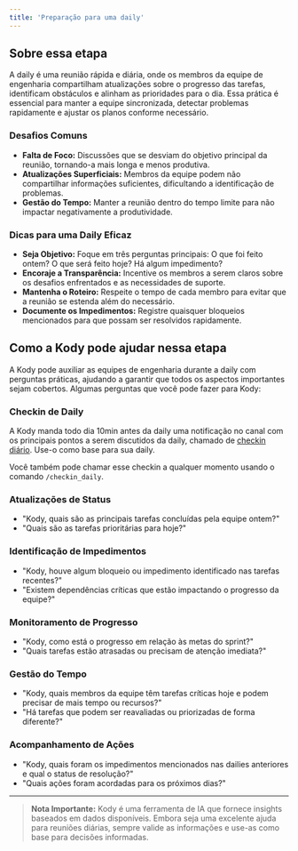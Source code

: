 ```yaml
---
title: 'Preparação para uma daily'
---
```


## Sobre essa etapa

A daily é uma reunião rápida e diária, onde os membros da equipe de engenharia compartilham atualizações sobre o progresso das tarefas, identificam obstáculos e alinham as prioridades para o dia. Essa prática é essencial para manter a equipe sincronizada, detectar problemas rapidamente e ajustar os planos conforme necessário.

### Desafios Comuns
* **Falta de Foco:** Discussões que se desviam do objetivo principal da reunião, tornando-a mais longa e menos produtiva.
* **Atualizações Superficiais:** Membros da equipe podem não compartilhar informações suficientes, dificultando a identificação de problemas.
* **Gestão do Tempo:** Manter a reunião dentro do tempo limite para não impactar negativamente a produtividade.

### Dicas para uma Daily Eficaz
* **Seja Objetivo:** Foque em três perguntas principais: O que foi feito ontem? O que será feito hoje? Há algum impedimento?
* **Encoraje a Transparência:** Incentive os membros a serem claros sobre os desafios enfrentados e as necessidades de suporte.
* **Mantenha o Roteiro:** Respeite o tempo de cada membro para evitar que a reunião se estenda além do necessário.
* **Documente os Impedimentos:** Registre quaisquer bloqueios mencionados para que possam ser resolvidos rapidamente.

## Como a Kody pode ajudar nessa etapa
A Kody pode auxiliar as equipes de engenharia durante a daily com perguntas práticas, ajudando a garantir que todos os aspectos importantes sejam cobertos. Algumas perguntas que você pode fazer para Kody:

### Checkin de Daily
A Kody manda todo dia 10min antes da daily uma notificação no canal com os principais pontos a serem discutidos da daily, chamado de [checkin diário](/checkins/daily). Use-o como base para sua daily.

Você também pode chamar esse checkin a qualquer momento usando o comando `/checkin_daily`.

### Atualizações de Status
* "Kody, quais são as principais tarefas concluídas pela equipe ontem?"
* "Quais são as tarefas prioritárias para hoje?"

### Identificação de Impedimentos
* "Kody, houve algum bloqueio ou impedimento identificado nas tarefas recentes?"
* "Existem dependências críticas que estão impactando o progresso da equipe?"

### Monitoramento de Progresso
* "Kody, como está o progresso em relação às metas do sprint?"
* "Quais tarefas estão atrasadas ou precisam de atenção imediata?"

### Gestão do Tempo
* "Kody, quais membros da equipe têm tarefas críticas hoje e podem precisar de mais tempo ou recursos?"
* "Há tarefas que podem ser reavaliadas ou priorizadas de forma diferente?"

### Acompanhamento de Ações
* "Kody, quais foram os impedimentos mencionados nas dailies anteriores e qual o status de resolução?"
* "Quais ações foram acordadas para os próximos dias?"

---
>**Nota Importante:** Kody é uma ferramenta de IA que fornece insights baseados em dados disponíveis. Embora seja uma excelente ajuda para reuniões diárias, sempre valide as informações e use-as como base para decisões informadas.
